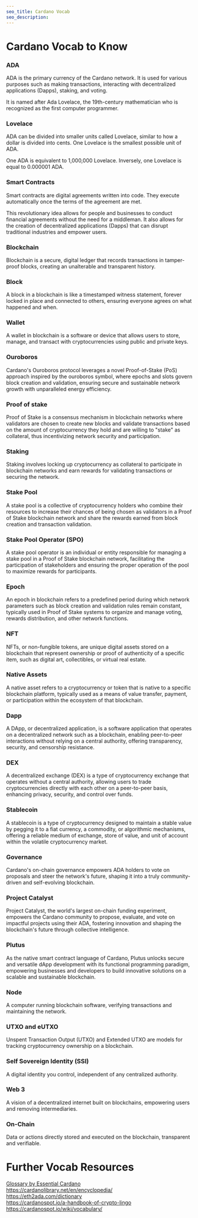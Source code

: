 ```yaml
---
seo_title: Cardano Vocab
seo_description: 
---
```


# Cardano Vocab to Know

### ADA
ADA is the primary currency of the Cardano network. It is used for various purposes such as making transactions, interacting with decentralized applications (Dapps), staking, and voting. 

It is named after Ada Lovelace, the 19th-century mathematician who is recognized as the first computer programmer.

### Lovelace 
ADA can be divided into smaller units called Lovelace, similar to how a dollar is divided into cents. One Lovelace is the smallest possible unit of ADA. 

One ADA is equivalent to 1,000,000 Lovelace. Inversely, one Lovelace is equal to 0.000001 ADA.

### Smart Contracts 
Smart contracts are digital agreements written into code. They execute automatically once the terms of the agreement are met. 

This revolutionary idea allows for people and businesses to conduct financial agreements without the need for a middleman. It also allows for the creation of decentralized applications (Dapps) that can disrupt traditional industries and empower users. 

### Blockchain 
Blockchain is a secure, digital ledger that records transactions in tamper-proof blocks, creating an unalterable and transparent history.

### Block 
A block in a blockchain is like a timestamped witness statement, forever locked in place and connected to others, ensuring everyone agrees on what happened and when.

### Wallet  
A wallet in blockchain is a software or device that allows users to store, manage, and transact with cryptocurrencies using public and private keys.

### Ouroboros
Cardano's Ouroboros protocol leverages a novel Proof-of-Stake (PoS) approach inspired by the ouroboros symbol, where epochs and slots govern block creation and validation, ensuring secure and sustainable network growth with unparalleled energy efficiency.

### Proof of stake  
Proof of Stake is a consensus mechanism in blockchain networks where validators are chosen to create new blocks and validate transactions based on the amount of cryptocurrency they hold and are willing to "stake" as collateral, thus incentivizing network security and participation.

### Staking
Staking involves locking up cryptocurrency as collateral to participate in blockchain networks and earn rewards for validating transactions or securing the network.

### Stake Pool
A stake pool is a collective of cryptocurrency holders who combine their resources to increase their chances of being chosen as validators in a Proof of Stake blockchain network and share the rewards earned from block creation and transaction validation.

### Stake Pool Operator (SPO)
A stake pool operator is an individual or entity responsible for managing a stake pool in a Proof of Stake blockchain network, facilitating the participation of stakeholders and ensuring the proper operation of the pool to maximize rewards for participants.

### Epoch
An epoch in blockchain refers to a predefined period during which network parameters such as block creation and validation rules remain constant, typically used in Proof of Stake systems to organize and manage voting, rewards distribution, and other network functions.

### NFT  
NFTs, or non-fungible tokens, are unique digital assets stored on a blockchain that represent ownership or proof of authenticity of a specific item, such as digital art, collectibles, or virtual real estate.

### Native Assets 
A native asset refers to a cryptocurrency or token that is native to a specific blockchain platform, typically used as a means of value transfer, payment, or participation within the ecosystem of that blockchain.

### Dapp 
A DApp, or decentralized application, is a software application that operates on a decentralized network such as a blockchain, enabling peer-to-peer interactions without relying on a central authority, offering transparency, security, and censorship resistance.

### DEX  
A decentralized exchange (DEX) is a type of cryptocurrency exchange that operates without a central authority, allowing users to trade cryptocurrencies directly with each other on a peer-to-peer basis, enhancing privacy, security, and control over funds.

### Stablecoin  
A stablecoin is a type of cryptocurrency designed to maintain a stable value by pegging it to a fiat currency, a commodity, or algorithmic mechanisms, offering a reliable medium of exchange, store of value, and unit of account within the volatile cryptocurrency market.

### Governance  
Cardano's on-chain governance empowers ADA holders to vote on proposals and steer the network's future, shaping it into a truly community-driven and self-evolving blockchain.

### Project Catalyst  
Project Catalyst, the world's largest on-chain funding experiment, empowers the Cardano community to propose, evaluate, and vote on impactful projects using their ADA, fostering innovation and shaping the blockchain's future through collective intelligence.

### Plutus  
As the native smart contract language of Cardano, Plutus unlocks secure and versatile dApp development with its functional programming paradigm, empowering businesses and developers to build innovative solutions on a scalable and sustainable blockchain.

### Node
A computer running blockchain software, verifying transactions and maintaining the network.

### UTXO and eUTXO  
Unspent Transaction Output (UTXO) and Extended UTXO are models for tracking cryptocurrency ownership on a blockchain.

### Self Sovereign Identity (SSI)  
A digital identity you control, independent of any centralized authority.

### Web 3  
A vision of a decentralized internet built on blockchains, empowering users and removing intermediaries.

### On-Chain  
Data or actions directly stored and executed on the blockchain, transparent and verifiable.

# Further Vocab Resources
[Glossary by Essential Cardano](https://www.essentialcardano.io/glossary)  
https://cardanolibrary.net/en/encyclopedia/  
https://eth2ada.com/dictionary  
https://cardanospot.io/a-handbook-of-crypto-lingo  
https://cardanospot.io/wiki/vocabulary/  
